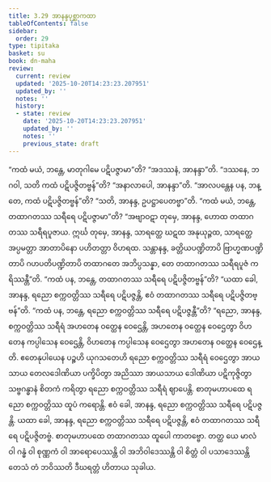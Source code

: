 ```yaml
---
title: 3.29 အာနန္ဒပုစ္ဆာကထာ
tableOfContents: false
sidebar:
  order: 29
type: tipitaka
basket: su
book: dn-maha
review:
  current: review
  updated: '2025-10-20T14:23:23.207951'
  updated_by: ''
  notes: ''
  history:
  - state: review
    date: '2025-10-20T14:23:23.207951'
    updated_by: ''
    notes: ''
    previous_state: draft
---
```



<DynamicBreadcrumb />


<ReviewStatus review={frontmatter.review} showDetails={true} />

<HypothesisAnnotation frontmatter={frontmatter} />

<Division number="203" book="dn-maha" e="ch" v="7" p="116">

<Paragraph number="457" book="dn-maha">
“ကထံ မယံ, ဘန္တေ, မာတုဂါမေ ပဋိပဇ္ဇာမာ”တိ? “အဒဿနံ, အာနန္ဒာ”တိ. “ဒဿနေ, ဘဂဝါ, သတိ ကထံ ပဋိပဇ္ဇိတဗ္ဗန်”တိ? “အနာလာပေါ, အာနန္ဒာ”တိ. “အာလပန္တေန ပန, ဘန္တေ, ကထံ ပဋိပဇ္ဇိတဗ္ဗန်”တိ? “သတိ, အာနန္ဒ, ဥပဋ္ဌာပေတဗ္ဗာ”တိ.
</Paragraph>

</Division>
<Division number="204" book="dn-maha" e="ch" v="7" p="117">

<Paragraph number="458" book="dn-maha">
“ကထံ မယံ, ဘန္တေ, တထာဂတဿ သရီရေ ပဋိပဇ္ဇာမာ”တိ? “အဗျာဝဋာ တုမှေ, အာနန္ဒ, ဟောထ တထာဂတဿ သရီရပူဇာယ. ဣင်္ဃ တုမှေ, အာနန္ဒ, သာရတ္ထေ ဃဋထ အနုယုဉ္ဇထ, သာရတ္ထေ အပ္ပမတ္တာ အာတာပိနော ပဟိတတ္တာ ဝိဟရထ. သန္တာနန္ဒ, ခတ္တိယပဏ္ဍိတာပိ ဗြာဟ္မဏပဏ္ဍိတာပိ ဂဟပတိပဏ္ဍိတာပိ တထာဂတေ အဘိပ္ပသန္နာ, တေ တထာဂတဿ သရီရပူဇံ ကရိဿန္တီ”တိ.
</Paragraph>

</Division>
<Division number="205" book="dn-maha" e="ch" v="7" p="117">

<Paragraph number="459" book="dn-maha">
“ကထံ ပန, ဘန္တေ, တထာဂတဿ သရီရေ ပဋိပဇ္ဇိတဗ္ဗန်”တိ? “ယထာ ခေါ, အာနန္ဒ, ရညော စက္ကဝတ္တိဿ သရီရေ ပဋိပဇ္ဇန္တိ, ဧဝံ တထာဂတဿ သရီရေ ပဋိပဇ္ဇိတဗ္ဗန်”တိ. “ကထံ ပန, ဘန္တေ, ရညော စက္ကဝတ္တိဿ သရီရေ ပဋိပဇ္ဇန္တီ”တိ? “ရညော, အာနန္ဒ, စက္ကဝတ္တိဿ သရီရံ အဟတေန ဝတ္ထေန ဝေဌေန္တိ, အဟတေန ဝတ္ထေန ဝေဌေတွာ ဝိဟတေန ကပ္ပါသေန ဝေဌေန္တိ, ဝိဟတေန ကပ္ပါသေန ဝေဌေတွာ အဟတေန ဝတ္ထေန ဝေဌေန္တိ. ဧတေနုပါယေန ပဉ္စဟိ ယုဂသတေဟိ ရညော စက္ကဝတ္တိဿ သရီရံ ဝေဌေတွာ အာယသာယ တေလဒေါဏိယာ ပက္ခိပိတွာ အညိဿာ အာယသာယ ဒေါဏိယာ ပဋိကုဇ္ဇိတွာ သဗ္ဗဂန္ဓာနံ စိတကံ ကရိတွာ ရညော စက္ကဝတ္တိဿ သရီရံ ဈာပေန္တိ. စာတုမဟာပထေ ရညော စက္ကဝတ္တိဿ ထူပံ ကရောန္တိ. ဧဝံ ခေါ, အာနန္ဒ, ရညော စက္ကဝတ္တိဿ သရီရေ ပဋိပဇ္ဇန္တိ. ယထာ ခေါ, အာနန္ဒ, ရညော စက္ကဝတ္တိဿ သရီရေ ပဋိပဇ္ဇန္တိ, ဧဝံ တထာဂတဿ သရီရေ ပဋိပဇ္ဇိတဗ္ဗံ. စာတုမဟာပထေ တထာဂတဿ ထူပေါ ကာတဗ္ဗော. တတ္ထ ယေ မာလံ ဝါ ဂန္ဓံ ဝါ စုဏ္ဏကံ ဝါ အာရောပေဿန္တိ ဝါ အဘိဝါဒေဿန္တိ ဝါ စိတ္တံ ဝါ ပသာဒေဿန္တိ တေသံ တံ ဘဝိဿတိ ဒီဃရတ္တံ ဟိတာယ သုခါယ.
</Paragraph>
</Division>